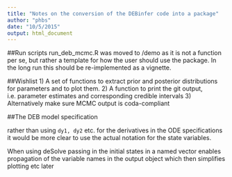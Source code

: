 ```yaml
---
title: "Notes on the conversion of the DEBinfer code into a package"
author: "phbs"
date: "10/5/2015"
output: html_document
---
```


##Run scripts
run_deb_mcmc.R was moved to /demo as it is not a function per se, but rather a template for how the user should use the package. In the long run this should be re-implemented as a vignette.

##Wishlist
1) A set of functions to extract prior and posterior distributions for parameters and to plot them.
2) A function to print the git output, i.e. parameter estimates and corresponding credible intervals
3) Alternatively make sure MCMC output is coda-compliant

##The DEB model specification

rather than using `dy1, dy2` etc. for the derivatives in the ODE specifications it would be more clear to use the actual notation for the state variables. 

When using deSolve passing in the initial states in a named vector enables propagation of the variable names in the output object which then simplifies plotting etc later
